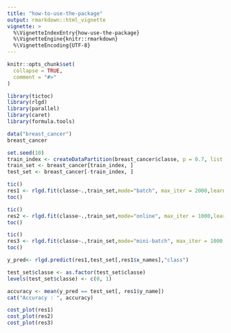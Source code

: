 ```yaml
---
title: "how-to-use-the-package"
output: rmarkdown::html_vignette
vignette: >
  %\VignetteIndexEntry{how-use-the-package}
  %\VignetteEngine{knitr::rmarkdown}
  %\VignetteEncoding{UTF-8}
---
```


```r
knitr::opts_chunk$set(
  collapse = TRUE,
  comment = "#>"
)
```

```r
library(tictoc)
library(rlgd)
library(parallel)
library(caret)
library(formula.tools)
```

```r
data("breast_cancer")
breast_cancer
```


```r
set.seed(10)
train_index <- createDataPartition(breast_cancer$classe, p = 0.7, list = F)
train_set <- breast_cancer[train_index, ]
test_set <- breast_cancer[-train_index, ]
```


```r
tic()
res1 <- rlgd.fit(classe~.,train_set,mode="batch", max_iter = 2000,learning_rate = 0.01, tol = 1e-5, standardize = F)
toc()
```
```r
tic()
res2 <- rlgd.fit(classe~.,train_set,mode="online", max_iter = 1000,learning_rate = 0.01, tol = 1e-5, standardize = F)
toc()
```

```r
tic()
res3 <- rlgd.fit(classe~.,train_set,mode="mini-batch", max_iter = 1000,learning_rate = 0.01, tol = 1e-5, standardize = F)
toc()
```

```r
y_pred<- rlgd.predict(res1,test_set[,res1$x_names],"class")

test_set$classe <- as.factor(test_set$classe)
levels(test_set$classe) <- c(0, 1)

accuracy <- mean(y_pred == test_set[, res1$y_name])
cat("Accuracy : ", accuracy)
```

```r
cost_plot(res1)
cost_plot(res2)
cost_plot(res3)
```

